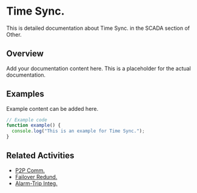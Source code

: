 # Time Sync.

This is detailed documentation about Time Sync. in the SCADA section of Other.

## Overview

Add your documentation content here. This is a placeholder for the actual documentation.

## Examples

Example content can be added here.

```typescript
// Example code
function example() {
  console.log("This is an example for Time Sync.");
}
```

## Related Activities

- [P2P Comm.](/docs/other/scada/p2p-comm)
- [Failover Redund.](/docs/other/scada/failover-redund)
- [Alarm-Trip Integ.](/docs/other/scada/alarm-trip-integ)
